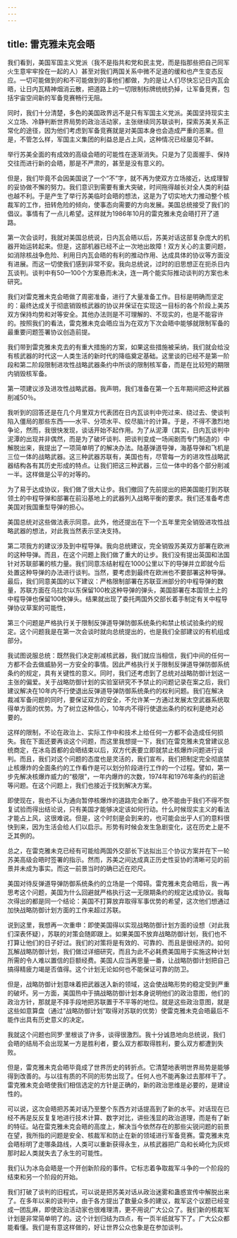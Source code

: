 ```yaml
---
---
---
```

title: 雷克雅未克会晤
---

我们看到，美国军国主义党派（我不是指共和党和民主党，而是指那些把自己同军火生意牢牢拴在一起的人）甚至对我们两国关系中微不足道的缓和也产生变态反应。一切可能做到的和不可能做到的事他们都做，为的是让人们尽快忘记日内瓦会晤，让日内瓦精神烟消云散，把道路上的一切限制标牌统统扔掉，让军备竞赛，包括宇宙空间新的军备竞赛畅行无阻。

同时，我们十分清楚，多色的美国政界远不是只有军国主义党派。美国坚持现实主义立场、冷静判断世界局势的政治活动家，主张继续同苏联谈判，探索苏美关系正常化的途径，因为他们考虑到军备竞赛就是对美国本身也会造成严重的恶果。但是，不管怎么样，军国主义集团的利益总是占上风，这种情况已经屡见不鲜。

举行苏美全面的有成效的高级会晤的可能性在逐渐消失。只是为了见面握手、保持交往而进行新的会晤，那是不严肃的，甚至是没有意义的。

但是，我们毕竟不会因美国说了一个“不”字，就不再为使双方立场接近，达成理智的妥协做不懈的努力。我们意识到需要有重大突破，时间拖得越长对全人类的利益也越不利。于是产生了举行苏美临时会晤的想法，这是为了切实地大力推动整个核裁军的工作，扭转危险的倾向，使事态向需要的方向发展。美国总统接受了我们的倡议。事情有了一点儿希望。这样就为1986年10月的雷克雅未克会晤打开了道路。

第一次会谈时，我就对美国总统说，日内瓦会晤以后，苏美对话这部复杂庞大的机器开始运转起来。但是，这部机器已经不止一次地出故障！双方关心的主要问题，如消除核战争危险、利用日内瓦会晤的有利的推动作用、达成具体的协议等方面没有进展。而这一切使我们感到非常不安。我向总统说，过时的旧思想正在扼杀日内瓦谈判。谈判中有50—100个方案悬而未决，连一两个能实际推动谈判的方案也未研究。

我们对雷克雅未克会晤做了周密准备，进行了大量准备工作。目标是明确而坚定的：最终达成关于彻底销毁核武器的协议并保证在实现这一目标的各个阶段上美苏双方保持均势和对等安全。其他办法则是不可理解的、不现实的，也是不能容许的。按照我们的看法，雷克雅未克会晤应当为在双方下次会晤中能够就限制军备的最重要问题签署协议创造前提。

我们带到雷克雅未克去的有重大措施的方案，如果这些措施被采纳，我们就会给没有核武器的时代这一人类生活的新时代的降临奠定基础。这里谈的已经不是第一阶段和第二阶段限制进攻性战略武器条约中所谈的限制核军备，而是在比较短的期限内销毁核军备。

第一项建议涉及进攻性战略武器。我声明，我们准备在第一个五年期间把这种武器削减50％。

我听到的回答还是在几个月里双方代表团在日内瓦谈判中兜过来、绕过去、使谈判陷入僵局的那些东西——水平、分项水平、绞尽脑汁的计算。于是，不得不激烈地争论，然而，我很快发现，谈话开始不起作用。为了从泥潭（其实，日内瓦谈判中泥潭的出现并非偶然，而是为了破坏谈判、把谈判变成一场闹剧而专门制造的）中解脱出来，我提出了一项简单明了的解决办法。陆基弹道导弹，海基导弹和飞机是三位一体的战略武器。这三种武器苏联有，美国也有，尽管每一方的进攻性战略武器结构各有其历史形成的特点。让我们把这三种武器，三位一体中的各个部分削减一半。这样做是公平的对等的。

为了易于达成协议，我们做了很大让步。我们撤回了先前提出的把美国能打到苏联领土的中程导弹和部署在前沿基地上的武器列入战略平衡的要求。我们还准备考虑美国对我国重型导弹的担心。

美国总统对这些做法表示同意。此外，他还提出在下一个五年里完全销毁进攻性战略武器的想法，对此我当然表示坚决支持。

第二项我方的建议涉及到中程导弹。我向总统建议，完全销毁苏美双方部署在欧洲的这种导弹。而且，在这个问题上我们做了重大的让步。我们没有提出英国和法国针对苏联部署的核力量。我们同意冻结射程在1000公里以下的导弹并立即就今后处置这种导弹的办法进行谈判。当然，要考虑到最终在欧洲也不要部署这种导弹。最后，我们同意美国的以下建议：严格限制部署在苏联亚洲部分的中程导弹的数量，苏联方面在乌拉尔以东保留100枚这种导弹的弹头，美国部署在本国领土上的中程导弹也保留100枚弹头。结果就出现了委托两国外交部长着手制定有关中程导弹协议草案的可能性，

第三个问题是严格执行关于限制反弹道导弹防御系统条约和禁止核试验条约的规定。这个问题我是在第一次会谈时就向总统提出的，也是我们全部建议的有机组成部分。

我试图说服总统：既然我们决定削减核武器，我们就应当相信，我们中间的任何一方都不会去做威胁另一方安全的事情。因此严格执行关于限制反弹道导弹防御系统条约的规定，具有关键性的意义。同时，我们还考虑到了总统对战略防御计划这一主张的偏爱。关于战略防御计划的实验室研究不予禁止的问题记录在案之后，我们建议解决在10年内不行使退出反弹道导弹防御系统条约的权利问题。我们在解决裁减军备问题的同时，要保证双方的安全，不允许某一方通过发展太空武器系统取得单方面的优势。为了树立这种信心，10年内不得行使退出条约的权利是绝对必要的。

这样的限制，不论在政治上、实际工作中和技术上给任何一方都不会造成任何损失。我在下面还要再谈这个问题，而这里我想提一下，我们在雷克雅未克曾建议总统商定，在冰岛首都的会晤结束以后，双方代表要立即就禁止核爆炸问题进行谈判。而且，我们对这个问题的态度也是灵活的，我们宣布，我们把制定完全彻底禁止核爆炸的全面条约的工作看作是可以划分阶段进行工作的一个过程。譬如，第一步先解决核爆炸威力的“极限”，一年内爆炸的次数，1974年和1976年条约的前途等问题。在这个问题上，我们也接近于找到解决方案。

即使现在，我也不认为通向暂停核爆炸的道路完全断了。绝不能由于我们不得不恢复试验而得出结论说，只有美国才能够决定该如何行动。什么时候现实主义的看法才能占上风，这很难说。但是，这个时刻是会到来的，也可能会出乎人们的意料很快到来，因为生活会给人们以启示。形势有时候会发生急剧变化，这在历史上是不乏其例的。

总之，在雷克雅未克已经有可能给两国外交部长下达拟出三个协议方案并在下一轮苏美高级会晤时签署的指示。然而，苏美之间达成真正历史性妥协的清晰可见的前景并未成为事实。而这一前景当时的确已近在咫尺。

美国对待反弹道导弹防御系统条约的立场是一个障碍。雷克雅未克会晤后，我一再思考这个问题，美国为什么回避就严格执行这一无限期条约的规定达成协议。我每次得出的都是同一个结论：美国不打算放弃取得军事优势的希望，这次他们想通过加快战略防御计划方面的工作来超过苏联。

说到这里，我想再一次重申：即使美国得以实现战略防御计划方面的设想（对此我们深表怀疑），苏联的对策会随即跟上。如果美国不放弃战略防御计划，我们也不打算让他们的日子好过。我们的对策将是有效的、可靠的、而且是很经济的。如何瓦解战略防御计划，我们做过详细研究，而且为此不必耗费美国用于实施这种计划所需的令人难以置信的巨额经费。美国人应当再思量一番，让战略防御计划把自己搞得精疲力竭是否值得。这个计划无论如何也不能保证可靠的防卫。

但是，战略防御计划意味着把武器送入新的领域，这会使战略形势的稳定受到严重的破坏。另一方面，美国热中于搞战略防御计划本身说明他们的政治意图，他们的政治方针，那就是不择手段地把苏联置于不平等的地位。就是这些政治意图，就是这些如意算盘（通过“战略防御计划”取得对苏联的优势）使雷克雅未克会晤最后不能作出具有历史意义的决定。

我就这个问题也同罗·里根谈了许多，谈得很激烈。我十分诚恳地向总统说，我们会晤的结局不会出现某一方是胜利者，要么双方都取得胜利，要么双方都遭到失败。

但是，雷克雅未克会晤毕竟成了世界历史的转折点。它清楚地表明世界局势是能够得到改善的。与以往有质的不同的形势出现了。任何人也不能再象过去那样干了。雷克雅未克会晤使我们相信选定的方针是正确的，新的政治思维是必要的，是建设性的。

可以说，这次会晤把苏美对话乃至整个东西方对话提高到了新的水平。对话现在已经不再是反反复复地进行技术计算、数字对比，讲些浅显的政治道理，而是有了新的特征。站在雷克雅未克会晤的高度上，解决当今依然存在的那些尖锐问题的前景在望，我所指的问题是安全、核裁军和防止在新的领域进行军备竞赛。雷克雅未克会晤标明了走哪条路线，人类可以重新获得永生，从核武器把广岛和长崎化为灰烬那时起人类就失去了永生的可能性。

我们认为冰岛会晤是一个开创新阶段的事件。它标志着争取裁军斗争的一个阶段的结束和另一个阶段的开始。

我们打破了谈判的旧程式，可以说是把苏美对话从政治迷雾和蛊惑宣传中解脱出来了。在多年以来的谈判中，由于各方提出了数量众多的建议，裁军这个议题已经变成一团乱麻，即使政治活动家也很难理清，更不用说广大公众了。我们新的核裁军计划是非常简单明了的。这个计划归结为四点，有一页半纸就写下了。广大公众都能看懂。我们是有意这样做的，好让世界公众也象是在参加谈判。